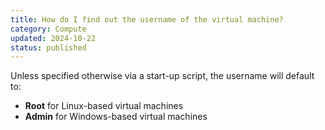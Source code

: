 ```yaml
---
title: How do I find out the username of the virtual machine?
category: Compute
updated: 2024-10-22
status: published
---
```

Unless specified otherwise via a start-up script, the username will default to:
- __Root__ for Linux-based virtual machines
- __Admin__ for Windows-based virtual machines
